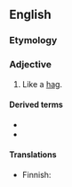 ==English==

===Etymology===
{{suffix|en|hag|ish}}

===Adjective===
{{en-adj}}

# Like a [[hag]].

====Derived terms====
* {{l|en|haggishly}}
* {{l|en|haggishness}}

====Translations====
{{trans-top|like a hag}}
* Finnish: {{t|fi|ämmämäinen}}
{{trans-mid}}
{{trans-bottom}}